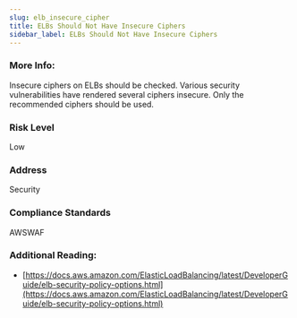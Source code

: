 ```yaml
---
slug: elb_insecure_cipher
title: ELBs Should Not Have Insecure Ciphers
sidebar_label: ELBs Should Not Have Insecure Ciphers
---
```


### More Info:

Insecure ciphers on ELBs should be checked. Various security vulnerabilities have rendered several ciphers insecure. Only the recommended ciphers should be used.

### Risk Level

Low

### Address

Security

### Compliance Standards

AWSWAF

### Additional Reading:

- [https://docs.aws.amazon.com/ElasticLoadBalancing/latest/DeveloperGuide/elb-security-policy-options.html](https://docs.aws.amazon.com/ElasticLoadBalancing/latest/DeveloperGuide/elb-security-policy-options.html) 

